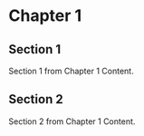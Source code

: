 # Chapter 1

## Section 1

Section 1 from Chapter 1 Content.

## Section 2

Section 2 from Chapter 1 Content.